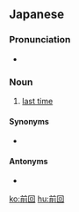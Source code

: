 ==Japanese==
{{ja-kanjitab|ぜん|かい|yomi=on}}

===Pronunciation===
* {{ja-pron|ぜんかい}}

===Noun===
{{ja-noun|ぜんかい}}

# [[last time]] {{gloss|the previous occurrence}}

====Synonyms====
* {{ja-r|先回|せんかい}}

====Antonyms====
* {{ja-r|次回|じかい}}

[[ko:前回]]
[[hu:前回]]